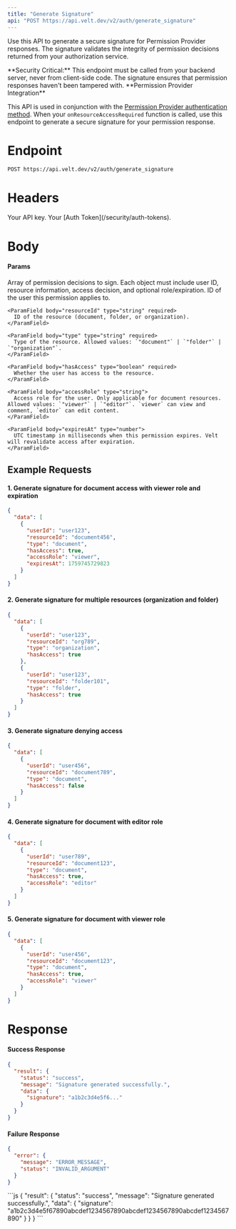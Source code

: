 ```yaml
---
title: "Generate Signature"
api: "POST https://api.velt.dev/v2/auth/generate_signature"
---
```


Use this API to generate a secure signature for Permission Provider responses. The signature validates the integrity of permission decisions returned from your authorization service.

<Warning>
**Security Critical:** This endpoint must be called from your backend server, never from client-side code. The signature ensures that permission responses haven't been tampered with.
</Warning>

<Info>
**Permission Provider Integration**

This API is used in conjunction with the [Permission Provider authentication method](/key-concepts/overview#use-permission-provider). When your `onResourceAccessRequired` function is called, use this endpoint to generate a secure signature for your permission response.
</Info>

# Endpoint
`POST https://api.velt.dev/v2/auth/generate_signature`

# Headers
<ParamField header="x-velt-api-key" type="string" required>
  Your API key.
</ParamField>

<ParamField header="x-velt-auth-token" type="string" required>
  Your [Auth Token](/security/auth-tokens).
</ParamField>

# Body

#### Params

<ParamField body="data" type="PermissionData[]" required>
  Array of permission decisions to sign. Each object must include user ID, resource information, access decision, and optional role/expiration.
  <Expandable title="PermissionData Object Properties">
    <ParamField body="userId" type="string" required>
      ID of the user this permission applies to.
    </ParamField>

    <ParamField body="resourceId" type="string" required>
      ID of the resource (document, folder, or organization).
    </ParamField>

    <ParamField body="type" type="string" required>
      Type of the resource. Allowed values: `"document"` | `"folder"` | `"organization"`.
    </ParamField>

    <ParamField body="hasAccess" type="boolean" required>
      Whether the user has access to the resource.
    </ParamField>

    <ParamField body="accessRole" type="string">
      Access role for the user. Only applicable for document resources. Allowed values: `"viewer"` | `"editor"`. `viewer` can view and comment, `editor` can edit content.
    </ParamField>

    <ParamField body="expiresAt" type="number">
      UTC timestamp in milliseconds when this permission expires. Velt will revalidate access after expiration.
    </ParamField>
  </Expandable>
</ParamField>

## **Example Requests**

#### 1. Generate signature for document access with viewer role and expiration

```JSON
{
  "data": [
    {
      "userId": "user123",
      "resourceId": "document456",
      "type": "document",
      "hasAccess": true,
      "accessRole": "viewer",
      "expiresAt": 1759745729823
    }
  ]
}
```

#### 2. Generate signature for multiple resources (organization and folder)

```JSON
{
  "data": [
    {
      "userId": "user123",
      "resourceId": "org789",
      "type": "organization",
      "hasAccess": true
    },
    {
      "userId": "user123",
      "resourceId": "folder101",
      "type": "folder",
      "hasAccess": true
    }
  ]
}
```

#### 3. Generate signature denying access

```JSON
{
  "data": [
    {
      "userId": "user456",
      "resourceId": "document789",
      "type": "document",
      "hasAccess": false
    }
  ]
}
```

#### 4. Generate signature for document with editor role

```JSON
{
  "data": [
    {
      "userId": "user789",
      "resourceId": "document123",
      "type": "document",
      "hasAccess": true,
      "accessRole": "editor"
    }
  ]
}
```

#### 5. Generate signature for document with viewer role

```JSON
{
  "data": [
    {
      "userId": "user456",
      "resourceId": "document123",
      "type": "document",
      "hasAccess": true,
      "accessRole": "viewer"
    }
  ]
}
```

# Response

#### Success Response

```JSON
{
  "result": {
    "status": "success",
    "message": "Signature generated successfully.",
    "data": {
      "signature": "a1b2c3d4e5f6..."
    }
  }
}
```

#### Failure Response

```JSON
{
  "error": {
    "message": "ERROR_MESSAGE",
    "status": "INVALID_ARGUMENT"
  }
}
```

<ResponseExample>
```js
{
  "result": {
    "status": "success",
    "message": "Signature generated successfully.",
    "data": {
      "signature": "a1b2c3d4e5f67890abcdef1234567890abcdef1234567890abcdef1234567890"
    }
  }
}
```
</ResponseExample>
